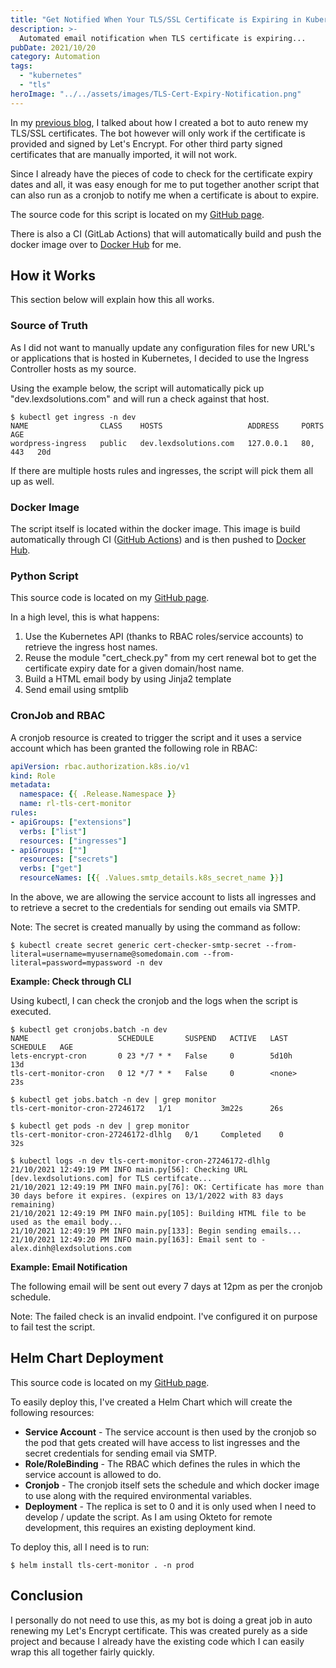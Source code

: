 ```yaml
---
title: "Get Notified When Your TLS/SSL Certificate is Expiring in Kubernetes"
description: >-
  Automated email notification when TLS certificate is expiring...
pubDate: 2021/10/20
category: Automation
tags:
  - "kubernetes"
  - "tls"
heroImage: "../../assets/images/TLS-Cert-Expiry-Notification.png"
---
```


In my [previous blog](https://lexdsolutions.com/2021/10/how-i-created-my-own-tls-certificate-renewal-bot-on-kubernetes/), I talked about how I created a bot to auto renew my TLS/SSL certificates. The bot however will only work if the certificate is provided and signed by Let's Encrypt. For other third party signed certificates that are manually imported, it will not work.

Since I already have the pieces of code to check for the certificate expiry dates and all, it was easy enough for me to put together another script that can also run as a cronjob to notify me when a certificate is about to expire.

The source code for this script is located on my [GitHub page](https://github.com/88lexd/lexd-solutions/tree/main/aws-wordpress/3-app-configuration/tls-cert-monitor).

There is also a CI (GitLab Actions) that will automatically build and push the docker image over to [Docker Hub](https://hub.docker.com/r/88lexd/tls-cert-monitor) for me.

## How it Works

This section below will explain how this all works.
### Source of Truth

As I did not want to manually update any configuration files for new URL's or applications that is hosted in Kubernetes, I decided to use the Ingress Controller hosts as my source.

Using the example below, the script will automatically pick up "dev.lexdsolutions.com" and will run a check against that host.

```
$ kubectl get ingress -n dev
NAME                CLASS    HOSTS                   ADDRESS     PORTS     AGE
wordpress-ingress   public   dev.lexdsolutions.com   127.0.0.1   80, 443   20d
```

If there are multiple hosts rules and ingresses, the script will pick them all up as well.

### Docker Image

The script itself is located within the docker image. This image is build automatically through CI ([GitHub Actions](https://github.com/88lexd/lexd-solutions/blob/main/.github/workflows/tls-cert-monitor.yml)) and is then pushed to [Docker Hub](https://hub.docker.com/r/88lexd/tls-cert-monitor).

### Python Script

This source code is located on my [GitHub page](https://github.com/88lexd/lexd-solutions/tree/main/aws-wordpress/3-app-configuration/tls-cert-monitor).

In a high level, this is what happens:

1. Use the Kubernetes API (thanks to RBAC roles/service accounts) to retrieve the ingress host names.
2. Reuse the module "cert\_check.py" from my cert renewal bot to get the certificate expiry date for a given domain/host name.
3. Build a HTML email body by using Jinja2 template
4. Send email using smtplib

### CronJob and RBAC

A cronjob resource is created to trigger the script and it uses a service account which has been granted the following role in RBAC:

```yaml
apiVersion: rbac.authorization.k8s.io/v1
kind: Role
metadata:
  namespace: {{ .Release.Namespace }}
  name: rl-tls-cert-monitor
rules:
- apiGroups: ["extensions"]
  verbs: ["list"]
  resources: ["ingresses"]
- apiGroups: [""]
  resources: ["secrets"]
  verbs: ["get"]
  resourceNames: [{{ .Values.smtp_details.k8s_secret_name }}]
```

In the above, we are allowing the service account to lists all ingresses and to retrieve a secret to the credentials for sending out emails via SMTP.

Note: The secret is created manually by using the command as follow:

```shell
$ kubectl create secret generic cert-checker-smtp-secret --from-literal=username=myusername@somedomain.com --from-literal=password=mypassword -n dev
```

**Example: Check through CLI**

Using kubectl, I can check the cronjob and the logs when the script is executed.

```
$ kubectl get cronjobs.batch -n dev
NAME                    SCHEDULE       SUSPEND   ACTIVE   LAST SCHEDULE   AGE
lets-encrypt-cron       0 23 */7 * *   False     0        5d10h           13d
tls-cert-monitor-cron   0 12 */7 * *   False     0        <none>          23s

$ kubectl get jobs.batch -n dev | grep monitor
tls-cert-monitor-cron-27246172   1/1           3m22s      26s

$ kubectl get pods -n dev | grep monitor
tls-cert-monitor-cron-27246172-dlhlg   0/1     Completed    0          32s

$ kubectl logs -n dev tls-cert-monitor-cron-27246172-dlhlg
21/10/2021 12:49:19 PM INFO main.py[56]: Checking URL [dev.lexdsolutions.com] for TLS certifcate...
21/10/2021 12:49:19 PM INFO main.py[76]: OK: Certificate has more than 30 days before it expires. (expires on 13/1/2022 with 83 days remaining)
21/10/2021 12:49:19 PM INFO main.py[105]: Building HTML file to be used as the email body...
21/10/2021 12:49:19 PM INFO main.py[133]: Begin sending emails...
21/10/2021 12:49:20 PM INFO main.py[163]: Email sent to - alex.dinh@lexdsolutions.com
```

**Example: Email Notification**

The following email will be sent out every 7 days at 12pm as per the cronjob schedule.
<ImageZoom src="/images/2021-10-21-13_11_49-TLS-Certificate-Checker-alex.dinh@lexdsolutions.com-LEXD-SOLUTIONS-Mail.png" client:load />

Note: The failed check is an invalid endpoint. I've configured it on purpose to fail test the script.

## Helm Chart Deployment
This source code is located on my [GitHub page](https://github.com/88lexd/lexd-solutions/tree/main/aws-wordpress/3-app-configuration/tls-cert-monitor/tls-cert-monitor-chart).

To easily deploy this, I've created a Helm Chart which will create the following resources:

- **Service Account** \- The service account is then used by the cronjob so the pod that gets created will have access to list ingresses and the secret credentials for sending email via SMTP.
- **Role/RoleBinding** - The RBAC which defines the rules in which the service account is allowed to do.
- **Cronjob** \- The cronjob itself sets the schedule and which docker image to use along with the required environmental variables.
- **Deployment** \- The replica is set to 0 and it is only used when I need to develop / update the script. As I am using Okteto for remote development, this requires an existing deployment kind.

To deploy this, all I need is to run:

```shell
$ helm install tls-cert-monitor . -n prod
```

## Conclusion

I personally do not need to use this, as my bot is doing a great job in auto renewing my Let's Encrypt certificate. This was created purely as a side project and because I already have the existing code which I can easily wrap this all together fairly quickly.
